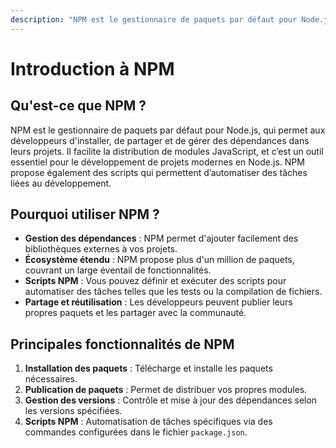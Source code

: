 ```yaml
---
description: "NPM est le gestionnaire de paquets par défaut pour Node.js, qui permet aux développeurs d'installer, de partager et de gérer des dépendances dans leurs projets. Il facilite la distribution de modules JavaScript, et c’est un outil essentiel pour le développement de projets modernes en Node.js."
---
```

# Introduction à NPM

## Qu'est-ce que NPM ?
NPM est le gestionnaire de paquets par défaut pour Node.js, qui permet aux développeurs d'installer, de partager et de gérer des dépendances dans leurs projets. Il facilite la distribution de modules JavaScript, et c’est un outil essentiel pour le développement de projets modernes en Node.js. NPM propose également des scripts qui permettent d’automatiser des tâches liées au développement.

## Pourquoi utiliser NPM ?
- **Gestion des dépendances** : NPM permet d'ajouter facilement des bibliothèques externes à vos projets.
- **Écosystème étendu** : NPM propose plus d'un million de paquets, couvrant un large éventail de fonctionnalités.
- **Scripts NPM** : Vous pouvez définir et exécuter des scripts pour automatiser des tâches telles que les tests ou la compilation de fichiers.
- **Partage et réutilisation** : Les développeurs peuvent publier leurs propres paquets et les partager avec la communauté.

## Principales fonctionnalités de NPM
1. **Installation des paquets** : Télécharge et installe les paquets nécessaires.
2. **Publication de paquets** : Permet de distribuer vos propres modules.
3. **Gestion des versions** : Contrôle et mise à jour des dépendances selon les versions spécifiées.
4. **Scripts NPM** : Automatisation de tâches spécifiques via des commandes configurées dans le fichier `package.json`.

